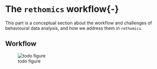 # The `rethomics` workflow{-}  {#workflow}

This part is a conceptual section about the workflow and challenges of behavioural data analysis, and how we address them in `rethomics`.

## Workflow


![todo figure]()



